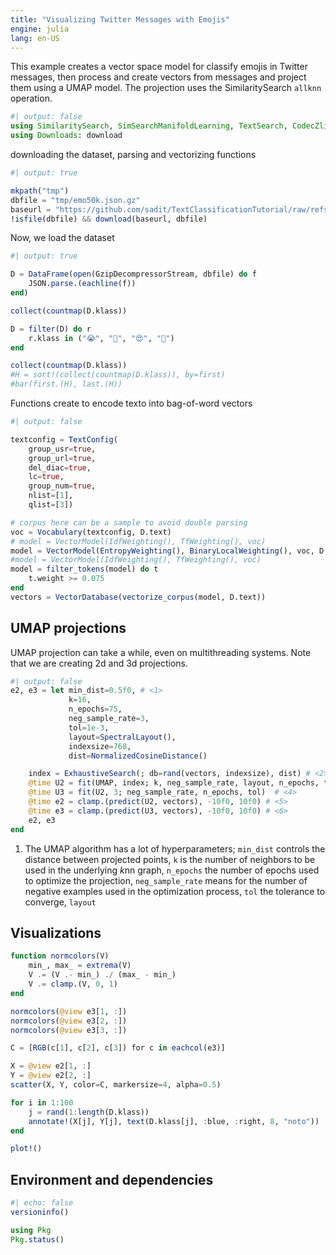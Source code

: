 ```yaml
---
title: "Visualizing Twitter Messages with Emojis"
engine: julia
lang: en-US
---
```


This example creates a vector space model for classify emojis in Twitter messages, then process and create vectors from messages and project them using a UMAP model. The projection uses the SimilaritySearch `allknn` operation.

```julia
#| output: false
using SimilaritySearch, SimSearchManifoldLearning, TextSearch, CodecZlib, JSON, DataFrames, Plots, StatsBase
using Downloads: download

```

downloading the dataset, parsing and vectorizing functions
```julia
#| output: true

mkpath("tmp")
dbfile = "tmp/emo50k.json.gz"
baseurl = "https://github.com/sadit/TextClassificationTutorial/raw/refs/heads/main/data/emo50k.json.gz"
!isfile(dbfile) && download(baseurl, dbfile)
```

Now, we load the dataset
```julia
#| output: true

D = DataFrame(open(GzipDecompressorStream, dbfile) do f
    JSON.parse.(eachline(f))
end)

collect(countmap(D.klass))
```

```julia

D = filter(D) do r
    r.klass in ("😭", "🤣", "😍", "😤")
end

collect(countmap(D.klass))
#H = sort!(collect(countmap(D.klass)), by=first)
#bar(first.(H), last.(H))
```

Functions create to encode texto into bag-of-word vectors
```julia
#| output: false

textconfig = TextConfig(
    group_usr=true,
    group_url=true,
    del_diac=true,
    lc=true,
    group_num=true,
    nlist=[1],
    qlist=[3])

# corpus here can be a sample to avoid double parsing
voc = Vocabulary(textconfig, D.text) 
# model = VectorModel(IdfWeighting(), TfWeighting(), voc)
model = VectorModel(EntropyWeighting(), BinaryLocalWeighting(), voc, D.text, D.klass; smooth=1.0)
#model = VectorModel(IdfWeighting(), TfWeighting(), voc)
model = filter_tokens(model) do t
    t.weight >= 0.075
end
vectors = VectorDatabase(vectorize_corpus(model, D.text))
```

## UMAP projections
UMAP projection can take a while, even on multithreading systems. Note that we are creating 2d and 3d projections.


```julia
#| output: false
e2, e3 = let min_dist=0.5f0, # <1>
             k=16,
             n_epochs=75,
             neg_sample_rate=3,
             tol=1e-3,
             layout=SpectralLayout(),
             indexsize=768,
             dist=NormalizedCosineDistance()

    index = ExhaustiveSearch(; db=rand(vectors, indexsize), dist) # <2>
    @time U2 = fit(UMAP, index; k, neg_sample_rate, layout, n_epochs, tol, min_dist) # <3>
    @time U3 = fit(U2, 3; neg_sample_rate, n_epochs, tol)  # <4>
    @time e2 = clamp.(predict(U2, vectors), -10f0, 10f0) # <5>
    @time e3 = clamp.(predict(U3, vectors), -10f0, 10f0) # <6>
    e2, e3
end

```
1. The UMAP algorithm has a lot of hyperparameters; `min_dist` controls the distance between projected points, `k` is the number of neighbors to be used in the underlying $k$nn graph, `n_epochs` the number of epochs used to optimize the projection, `neg_sample_rate` means for the number of negative examples used in the optimization process, `tol` the tolerance to converge, `layout` 

## Visualizations

```julia
function normcolors(V)
    min_, max_ = extrema(V)
    V .= (V .- min_) ./ (max_ - min_)
    V .= clamp.(V, 0, 1)
end

normcolors(@view e3[1, :])
normcolors(@view e3[2, :])
normcolors(@view e3[3, :])

C = [RGB(c[1], c[2], c[3]) for c in eachcol(e3)]

X = @view e2[1, :]
Y = @view e2[2, :]
scatter(X, Y, color=C, markersize=4, alpha=0.5)

for i in 1:100
    j = rand(1:length(D.klass))
    annotate!(X[j], Y[j], text(D.klass[j], :blue, :right, 8, "noto"))
end

plot!()
```

## Environment and dependencies
```julia
#| echo: false
versioninfo()

using Pkg
Pkg.status() 
```